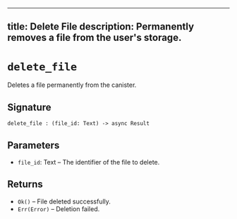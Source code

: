 
---
title: Delete File
description: Permanently removes a file from the user's storage.
---

# `delete_file`

Deletes a file permanently from the canister.

## Signature

```candid
delete_file : (file_id: Text) -> async Result
```

## Parameters

- `file_id`: Text – The identifier of the file to delete.

## Returns

- `Ok()` – File deleted successfully.
- `Err(Error)` – Deletion failed.

